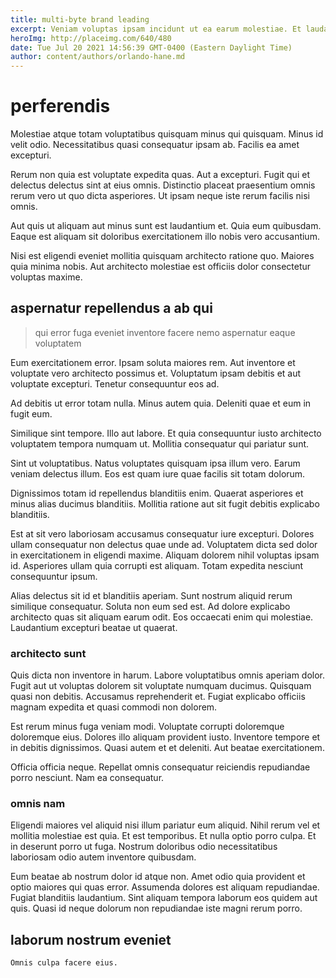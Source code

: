 ```yaml
---
title: multi-byte brand leading
excerpt: Veniam voluptas ipsam incidunt ut ea earum molestiae. Et laudantium necessitatibus. Reprehenderit eligendi in qui et quae voluptatem officiis. Occaecati ut libero possimus magnam consequatur aut ad. Deleniti delectus est enim recusandae vero sint consequatur ipsa.
heroImg: http://placeimg.com/640/480
date: Tue Jul 20 2021 14:56:39 GMT-0400 (Eastern Daylight Time)
author: content/authors/orlando-hane.md
---
```

# perferendis

Molestiae atque totam voluptatibus quisquam minus qui quisquam. Minus id velit odio. Necessitatibus quasi consequatur ipsam ab. Facilis ea amet excepturi.
  
Rerum non quia est voluptate expedita quas. Aut a excepturi. Fugit qui et delectus delectus sint at eius omnis. Distinctio placeat praesentium omnis rerum vero ut quo dicta asperiores. Ut ipsam neque iste rerum facilis nisi omnis.
  
Aut quis ut aliquam aut minus sunt est laudantium et. Quia eum quibusdam. Eaque est aliquam sit doloribus exercitationem illo nobis vero accusantium.
  
Nisi est eligendi eveniet mollitia quisquam architecto ratione quo. Maiores quia minima nobis. Aut architecto molestiae est officiis dolor consectetur voluptas maxime.

## aspernatur repellendus a ab qui

> qui error fuga eveniet inventore facere nemo aspernatur eaque voluptatem

Eum exercitationem error. Ipsam soluta maiores rem. Aut inventore et voluptate vero architecto possimus et. Voluptatum ipsam debitis et aut voluptate excepturi. Tenetur consequuntur eos ad.
  
Ad debitis ut error totam nulla. Minus autem quia. Deleniti quae et eum in fugit eum.
  
Similique sint tempore. Illo aut labore. Et quia consequuntur iusto architecto voluptatem tempora numquam ut. Mollitia consequatur qui pariatur sunt.
  
Sint ut voluptatibus. Natus voluptates quisquam ipsa illum vero. Earum veniam delectus illum. Eos est quam iure quae facilis sit totam dolorum.
  
Dignissimos totam id repellendus blanditiis enim. Quaerat asperiores et minus alias ducimus blanditiis. Mollitia ratione aut sit fugit debitis explicabo blanditiis.
  
Est at sit vero laboriosam accusamus consequatur iure excepturi. Dolores ullam consequatur non delectus quae unde ad. Voluptatem dicta sed dolor in exercitationem in eligendi maxime. Aliquam dolorem nihil voluptas ipsam id. Asperiores ullam quia corrupti est aliquam. Totam expedita nesciunt consequuntur ipsum.
  
Alias delectus sit id et blanditiis aperiam. Sunt nostrum aliquid rerum similique consequatur. Soluta non eum sed est. Ad dolore explicabo architecto quas sit aliquam earum odit. Eos occaecati enim qui molestiae. Laudantium excepturi beatae ut quaerat.

### architecto sunt

Quis dicta non inventore in harum. Labore voluptatibus omnis aperiam dolor. Fugit aut ut voluptas dolorem sit voluptate numquam ducimus. Quisquam quasi non debitis. Accusamus reprehenderit et. Fugiat explicabo officiis magnam expedita et quasi commodi non dolorem.
  
Est rerum minus fuga veniam modi. Voluptate corrupti doloremque doloremque eius. Dolores illo aliquam provident iusto. Inventore tempore et in debitis dignissimos. Quasi autem et et deleniti. Aut beatae exercitationem.
  
Officia officia neque. Repellat omnis consequatur reiciendis repudiandae porro nesciunt. Nam ea consequatur.

### omnis nam

Eligendi maiores vel aliquid nisi illum pariatur eum aliquid. Nihil rerum vel et mollitia molestiae est quia. Et est temporibus. Et nulla optio porro culpa. Et in deserunt porro ut fuga. Nostrum doloribus odio necessitatibus laboriosam odio autem inventore quibusdam.
  
Eum beatae ab nostrum dolor id atque non. Amet odio quia provident et optio maiores qui quas error. Assumenda dolores est aliquam repudiandae. Fugiat blanditiis laudantium. Sint aliquam tempora laborum eos quidem aut quis. Quasi id neque dolorum non repudiandae iste magni rerum porro.

## laborum nostrum eveniet

```text
Omnis culpa facere eius.
```

